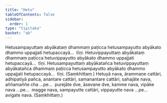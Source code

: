 ```yaml
---
title: "Hetu"
tableOfContents: false
sidebar:
  order: 1
type: "tipitaka"
basket: "ab"
---
```



<DynamicBreadcrumb />

<Division number="39">

<Paragraph number="1343">
Hetusampayuttaṃ abyākataṃ dhammaṃ paṭicca hetusampayutto abyākato dhammo uppajjati hetupaccayā…  tīṇi.
</Paragraph>

<Paragraph number="1344">
Hetuvippayuttaṃ abyākataṃ dhammaṃ paṭicca hetuvippayutto abyākato dhammo uppajjati hetupaccayā…  tīṇi.
</Paragraph>

<Paragraph number="1345">
Hetusampayuttaṃ abyākatañca hetuvippayuttaṃ abyākatañca dhammaṃ paṭicca hetusampayutto abyākato dhammo uppajjati hetupaccayā…  tīṇi. (Saṃkhittaṃ.)
</Paragraph>

</Division>
<Division number="40">

<Paragraph number="1346">
Hetuyā nava, ārammaṇe cattāri, adhipatiyā pañca, anantare cattāri, samanantare cattāri, sahajāte nava, aññamaññe cha …pe…  purejāte dve, āsevane dve, kamme nava, vipāke nava …pe…  magge nava, sampayutte cattāri, vippayutte nava …pe…  avigate nava. (Saṃkhittaṃ.)
</Paragraph>
</Division>
